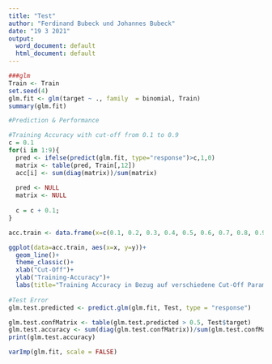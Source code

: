 ```yaml
---
title: "Test"
author: "Ferdinand Bubeck und Johannes Bubeck"
date: "19 3 2021"
output:
  word_document: default
  html_document: default
---
```


```r
###glm
Train <- Train
set.seed(4)
glm.fit <- glm(target ~ ., family  = binomial, Train)
summary(glm.fit)

#Prediction & Performance

#Training Accuracy with cut-off from 0.1 to 0.9
c = 0.1
for(i in 1:9){
  pred <- ifelse(predict(glm.fit, type="response")>c,1,0)
  matrix <- table(pred, Train[,12])
  acc[i] <- sum(diag(matrix))/sum(matrix)
  
  pred <- NULL
  matrix <- NULL
  
  c = c + 0.1;
}

acc.train <- data.frame(x=c(0.1, 0.2, 0.3, 0.4, 0.5, 0.6, 0.7, 0.8, 0.9), y=acc)

ggplot(data=acc.train, aes(x=x, y=y))+
  geom_line()+
  theme_classic()+
  xlab("Cut-Off")+
  ylab("Training-Accuracy")+
  labs(title="Training Accuracy in Bezug auf verschiedene Cut-Off Parameter")
  
#Test Error
glm.test.predicted <- predict.glm(glm.fit, Test, type = "response")

glm.test.confMatrix <- table(glm.test.predicted > 0.5, Test$target)
glm.test.accuracy <- sum(diag(glm.test.confMatrix))/sum(glm.test.confMatrix)
print(glm.test.accuracy)

varImp(glm.fit, scale = FALSE)
```


